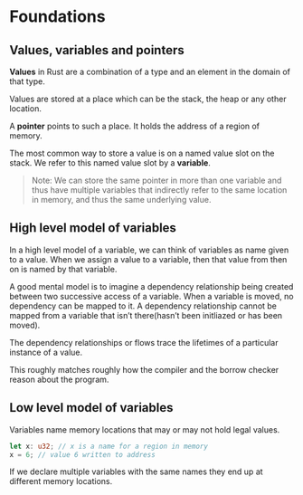 # Foundations

## Values, variables and pointers

**Values** in Rust are a combination of a type and an element in the domain of that type. 

Values are stored at a place which can be the stack, the heap or any other location. 

A **pointer** points to such a place. It holds the address of a region of memory.

The most common way to store a value is on a named value slot on the stack. We refer to this named value slot by a **variable**. 

> Note: We can store the same pointer in more than one variable and thus have multiple variables that indirectly refer to the same location in memory, and thus the same underlying value.
> 

## High level model of variables

In a high level model of a variable, we can think of variables as name given to a value.  When we assign a value to a variable, then that value from then on is named by that variable. 

A good mental model is to imagine a dependency relationship being created between two successive access of a variable. When a variable is moved, no dependency can be mapped to it. A dependency relationship cannot be mapped from a variable that isn’t there(hasn’t been initliazed or has been moved). 

The dependency relationships or flows trace the lifetimes of a particular instance of a value.

This roughly matches roughly how the compiler and the borrow checker reason about the program.

## Low level model of variables

Variables name memory locations that may or may not hold legal values.

```rust
let x: u32; // x is a name for a region in memory
x = 6; // value 6 written to address
```

If we declare multiple variables with the same names they end up at different memory locations.

